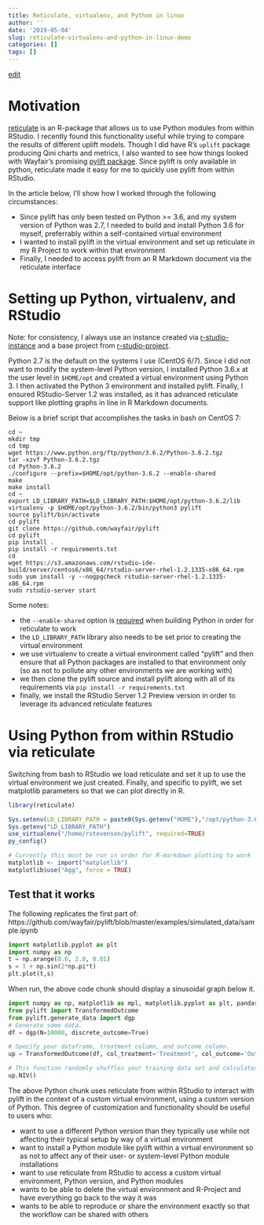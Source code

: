 ```yaml
---
title: Reticulate, virtualenv, and Python in linux
author: ''
date: '2019-05-04'
slug: reticulate-virtualenv-and-python-in-linux-demo
categories: []
tags: []
---
```



[edit](https://github.com/ras44/blog/edit/master/content/post/2019-05-04-reticulate-virtualenv-and-python-in-linux-demo.Rmd)

# Motivation
[reticulate](https://rstudio.github.io/reticulate/) is an R-package that allows us to use Python modules from within RStudio.  I recently found this functionality useful while trying to compare the results of different uplift models.  Though I did have R's `uplift` package producing Qini charts and metrics, I also wanted to see how things looked with Wayfair's promising [pylift package](https://github.com/wayfair/pylift).  Since pylift is only available in python, reticulate made it easy for me to quickly use pylift from within RStudio.

In the article below, I'll show how I worked through the following circumstances:

- Since pylift has only been tested on Python >= 3.6, and my system version of Python was 2.7, I needed to build and install Python 3.6 for myself, preferrably within a self-contained virtual environment
- I wanted to install pylift in the virtual environment and set up reticulate in my R Project to work within that environment
- Finally, I needed to access pylift from an R Markdown document via the reticulate interface


# Setting up Python, virtualenv, and RStudio
Note: for consistency, I always use an instance created via [r-studio-instance](https://github.com/ras44/rstudio-instance) and a base project from [r-studio-project](https://github.com/ras44/rstudio-instance).

Python 2.7 is the default on the systems I use (CentOS 6/7).  Since I did not want to modify the system-level Python version, I installed Python 3.6.x at the user level in `$HOME/opt` and created a virtual environment using Python 3.  I then activated the Python 3 environment and installed pylift.  Finally, I ensured RStudio-Server 1.2 was installed, as it has advanced reticulate support like plotting graphs in line in R Markdown documents.

Below is a brief script that accomplishes the tasks in bash on CentOS 7:

```
cd ~
mkdir tmp
cd tmp
wget https://www.python.org/ftp/python/3.6.2/Python-3.6.2.tgz
tar -xzvf Python-3.6.2.tgz
cd Python-3.6.2
./configure --prefix=$HOME/opt/python-3.6.2 --enable-shared
make
make install
cd ~
export LD_LIBRARY_PATH=$LD_LIBRARY_PATH:$HOME/opt/python-3.6.2/lib
virtualenv -p $HOME/opt/python-3.6.2/bin/python3 pylift
source pylift/bin/activate
cd pylift
git clone https://github.com/wayfair/pylift
cd pylift
pip install .
pip install -r requirements.txt
cd
wget https://s3.amazonaws.com/rstudio-ide-build/server/centos6/x86_64/rstudio-server-rhel-1.2.1335-x86_64.rpm
sudo yum install -y --nogpgcheck rstudio-server-rhel-1.2.1335-x86_64.rpm
sudo rstudio-server start
```

Some notes:

- the `--enable-shared` option is [required](https://github.com/rstudio/reticulate/issues/138) when building Python in order for reticulate to work
- the `LD_LIBRARY_PATH` library also needs to be set prior to creating the virtual environment
- we use virtualenv to create a virtual environment called "pylift" and then ensure that all Python packages are installed to that environment only (so as not to pollute any other environments we are working with)
- we then clone the pylift source and install pylift along with all of its requirements via `pip install -r requirements.txt`
- finally, we install the RStudio Server 1.2 Preview version in order to leverage its advanced reticulate features


# Using Python from within RStudio via reticulate

Switching from bash to RStudio we load reticulate and set it up to use the virtual environment we just created.  Finally, and specific to pylift, we set matplotlib parameters so that we can plot directly in R.


```r
library(reticulate)

Sys.setenv(LD_LIBRARY_PATH = paste0(Sys.getenv("HOME"),"/opt/python-3.6.2/lib"))
Sys.getenv("LD_LIBRARY_PATH")
use_virtualenv("/home/rstevenson/pylift", required=TRUE)
py_config()

# Currently this must be run in order for R-markdown plotting to work
matplotlib <- import("matplotlib")
matplotlib$use("Agg", force = TRUE)
```

## Test that it works
The following replicates the first part of: https://github.com/wayfair/pylift/blob/master/examples/simulated_data/sample.ipynb

```python
import matplotlib.pyplot as plt
import numpy as np
t = np.arange(0.0, 2.0, 0.01)
s = 1 + np.sin(2*np.pi*t)
plt.plot(t,s)
```
When run, the above code chunk should display a sinusoidal graph below it.


```python
import numpy as np, matplotlib as mpl, matplotlib.pyplot as plt, pandas as pd
from pylift import TransformedOutcome
from pylift.generate_data import dgp
# Generate some data.
df = dgp(N=10000, discrete_outcome=True)

# Specify your dataframe, treatment column, and outcome column.
up = TransformedOutcome(df, col_treatment='Treatment', col_outcome='Outcome', stratify=df['Treatment'])

# This function randomly shuffles your training data set and calculates net information value.
up.NIV()
```

The above Python chunk uses reticulate from within RStudio to interact with pylift in the context of a custom virtual environment, using a custom version of Python.  This degree of customization and functionality should be useful to users who:

- want to use a different Python version than they typically use while not affecting their typical setup by way of a virtual environment
- want to install a Python module like pylift within a virtual environment so as not to affect any of their user- or system-level Python module installations
- want to use reticulate from RStudio to access a custom virtual environment, Python version, and Python modules
- wants to be able to delete the virtual environment and R-Project and have everything go back to the way it was
- wants to be able to reproduce or share the environment exactly so that the workflow can be shared with others
